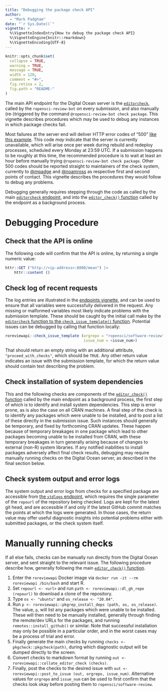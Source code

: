 ```yaml
---
title: "Debugging the package check API"
author: 
  - "Mark Padgham"
date: "`r Sys.Date()`"
vignette: >
  %\VignetteIndexEntry{How to debug the package check API}
  %\VignetteEngine{knitr::rmarkdown}
  %\VignetteEncoding{UTF-8}
---
```


```r
knitr::opts_chunk$set(
  collapse = TRUE,
  warning = TRUE,
  message = TRUE,
  width = 120,
  comment = "#>",
  fig.retina = 2,
  fig.path = "README-"
)
```

The main API endpoint for the Digital Ocean server is the
[`editorcheck`](https://docs.ropensci.org/roreviewapi/articles/endpoints.html#editorcheck),
called by the `ropensci-review-bot` on every submission, and also manually
(re-)triggered by the command `@ropensci-review-bot check package`. This
vignette describes procedures which may be used to debug any instances in which
package checks fail.

Most failures at the server end will deliver HTTP error codes of "500" [like
this
example](https://github.com/ropensci/software-review/issues/463#issuecomment-920941332).
This code *may* indicate that the server is currently unavailable, which will
arise once per week during rebuild and redeploy processes, scheduled every
Monday at 23:59 UTC. If a submission happens to be roughly at this time, the
recommended procedure is to wait at least an hour before manually trying
`@ropensci-review-bot check package`. Other 500 codes should be reported
straight to maintainers of the check system, currently to
[\@mpadge](https://github.com/mpadge) and
[\@noamross](https://github.com/noamross) as respective first and second points
of contact. This vignette describes the procedures they would follow to debug
any problems. 

Debugging generally requires stepping through the code as called by the main
[`editorcheck`
endpoint](https://github.com/ropensci-review-tools/roreviewapi/blob/main/R/plumber.R),
and into the [`editor_check()`
function](https://github.com/ropensci-review-tools/roreviewapi/blob/main/R/editor-check.R)
called by the endpoint as a background process.

# Debugging Procedure

## Check that the API is online

The following code will confirm that the API is online, by returning a single numeric value:

```r
httr::GET ("http://<ip-address>:8000/mean") |>
    httr::content ()
```

## Check log of recent requests

The log entries are illustrated in the [endpoints
vignette](https://docs.ropensci.org/roreviewapi/articles/endpoints.html#5-log),
and can be used to ensure that all variables were successfully delivered in the
request. Any missing or malformed variables most likely indicate problems with
the submission template. These should be caught by the initial call make by the
[`editorcheck` function to the `check_issue_template()`
function](https://github.com/ropensci-review-tools/roreviewapi/blob/82c9724a712094e4ccabb3974cb952f68ad5180f/R/plumber.R#L23). Potential issues can be debugged by calling that function locally:

```r
roreviewapi::check_issue_template (orgrepo = "ropensci/software-review",
                                   issue_num = <issue_num>)
```

That should return an empty string with an additional attribute,
`"proceed_with_checks"`, which should be `TRUE`. Any other return value
indicates an issue with the submission template, for which the return value
should contain text describing the problem.

## Check installation of system dependencies

This and the following checks are components of the [`editor_check()`
function](https://github.com/ropensci-review-tools/roreviewapi/blob/main/R/editor-check.R)
called by the main endpoint as a background process, the first step of which is
to identify and install system dependencies. This step is error prone, as is
also the case on all CRAN machines. A final step of the check is to identify
any packages which were unable to be installed, and to post a list of these
directly in the submission issue. Such instances should generally be temporary,
and fixed by forthcoming CRAN updates. These happen because of temporary
breakages in one package which lead to other packages becoming unable to be
installed from CRAN, with these temporary breakages in turn generally arising
because of changes to external (non-R) system libraries. If any notified
inabilities to install packages adversely affect final check results, debugging
may require manually running checks on the Digital Ocean server, as described
in the final section below.



## Check system output and error logs

The system output and error logs from checks for a specified package are
accessible from [the `stdlogs`
endpoint](https://docs.ropensci.org/roreviewapi/articles/endpoints.html#7-stdlogs),
which requires the single parameter of the `repourl` of the repository being
checked. Logs are kept for the latest git head, and are accessible if and only
if the latest GitHub commit matches the points at which the logs were
generated. In those cases, the return value may offer useful diagnostic
insights into potential problems either with submitted packages, or the check
system itself.

# Manually running checks

If all else fails, checks can be manually run directly from the Digital Ocean
server, and sent straight to the relevant issue. The following procedure
describe how, generally following the main [`editor_check()`
function](https://github.com/ropensci-review-tools/roreviewapi/blob/main/R/editor-check.R).

1. Enter the `roreviewapi` Docker image via
   `docker run -it --rm roreviewapi /bin/bash` and start R.
2. Set `repourl <- <url>` and run `path <- roreviewapi::dl_gh_repo (repourl)`
   to download a clone of the repository.
3. Type `os <- "ubuntu"` and `os_release <- "20.04"`.
4. Run `p <- roreviewapi::pkgrep_install_deps (path, os, os_release)`. The
   value, `p`, will list any packages which were unable to be installed.
   These will then need to be manually installed, generally through finding the
   remote/dev URLs for the packages, and running `remotes::install_github()` or
   similar. Note that successful installation may only be possible in a
   particular order, and in the worst cases may be a process of trial and
   error.
5. Finally generate the main checks by running
   `checks <- pkgcheck::pkgcheck(path)`, during which diagnostic output will be
   dumped directly to the screen.
6. Convert checks to markdown format by running
   `out <- roreviewapi::collate_editor_check (checks)`.
7. Finally, post the checks to the desired issue with
   `out <- roreviewapi::post_to_issue (out, orgrepo, issue_num)`. Alternative
   values for `orgrepo` and `issue_num` can be used to first confirm that the
   checks look okay before posting them to `ropensci/software-review`.

